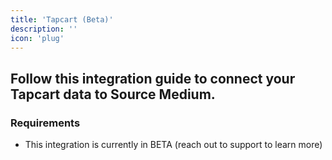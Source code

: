 ```yaml
---
title: 'Tapcart (Beta)'
description: ''
icon: 'plug'
---
```


## Follow this integration guide to connect your Tapcart data to Source Medium.

### Requirements

- This integration is currently in BETA (reach out to support to learn more)